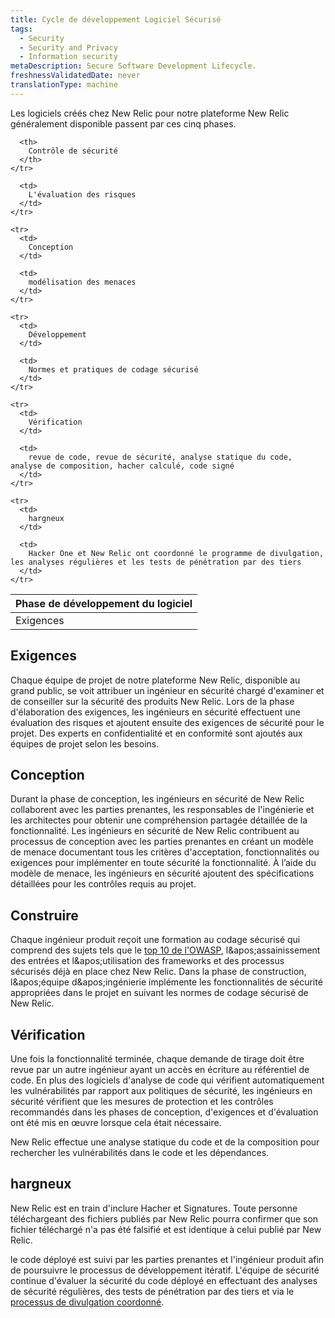 ```yaml
---
title: Cycle de développement Logiciel Sécurisé
tags:
  - Security
  - Security and Privacy
  - Information security
metaDescription: Secure Software Development Lifecycle.
freshnessValidatedDate: never
translationType: machine
---
```


Les logiciels créés chez New Relic pour notre plateforme New Relic généralement disponible passent par ces cinq phases.

<table>
  <thead>
    <tr>
      <th style={{ width: "400px"}}>
        Phase de développement du logiciel
      </th>

      <th>
        Contrôle de sécurité
      </th>
    </tr>
  </thead>

  <tbody>
    <tr>
      <td>
        Exigences
      </td>

      <td>
        L'évaluation des risques
      </td>
    </tr>

    <tr>
      <td>
        Conception
      </td>

      <td>
        modélisation des menaces
      </td>
    </tr>

    <tr>
      <td>
        Développement
      </td>

      <td>
        Normes et pratiques de codage sécurisé
      </td>
    </tr>

    <tr>
      <td>
        Vérification
      </td>

      <td>
        revue de code, revue de sécurité, analyse statique du code, analyse de composition, hacher calculé, code signé
      </td>
    </tr>

    <tr>
      <td>
        hargneux
      </td>

      <td>
        Hacker One et New Relic ont coordonné le programme de divulgation, les analyses régulières et les tests de pénétration par des tiers
      </td>
    </tr>
  </tbody>
</table>

## Exigences

Chaque équipe de projet de notre plateforme New Relic, disponible au grand public, se voit attribuer un ingénieur en sécurité chargé d'examiner et de conseiller sur la sécurité des produits New Relic. Lors de la phase d'élaboration des exigences, les ingénieurs en sécurité effectuent une évaluation des risques et ajoutent ensuite des exigences de sécurité pour le projet. Des experts en confidentialité et en conformité sont ajoutés aux équipes de projet selon les besoins.

## Conception

Durant la phase de conception, les ingénieurs en sécurité de New Relic collaborent avec les parties prenantes, les responsables de l'ingénierie et les architectes pour obtenir une compréhension partagée détaillée de la fonctionnalité. Les ingénieurs en sécurité de New Relic contribuent au processus de conception avec les parties prenantes en créant un modèle de menace documentant tous les critères d'acceptation, fonctionnalités ou exigences pour implémenter en toute sécurité la fonctionnalité. À l’aide du modèle de menace, les ingénieurs en sécurité ajoutent des spécifications détaillées pour les contrôles requis au projet.

## Construire

Chaque ingénieur produit reçoit une formation au codage sécurisé qui comprend des sujets tels que le [top 10 de l'OWASP](https://owasp.org/www-project-top-ten/), l&amp;apos;assainissement des entrées et l&amp;apos;utilisation des frameworks et des processus sécurisés déjà en place chez New Relic. Dans la phase de construction, l&amp;apos;équipe d&amp;apos;ingénierie implémente les fonctionnalités de sécurité appropriées dans le projet en suivant les normes de codage sécurisé de New Relic.

## Vérification

Une fois la fonctionnalité terminée, chaque demande de tirage doit être revue par un autre ingénieur ayant un accès en écriture au référentiel de code. En plus des logiciels d'analyse de code qui vérifient automatiquement les vulnérabilités par rapport aux politiques de sécurité, les ingénieurs en sécurité vérifient que les mesures de protection et les contrôles recommandés dans les phases de conception, d'exigences et d'évaluation ont été mis en œuvre lorsque cela était nécessaire.

New Relic effectue une analyse statique du code et de la composition pour rechercher les vulnérabilités dans le code et les dépendances.

## hargneux

New Relic est en train d'inclure Hacher et Signatures. Toute personne téléchargeant des fichiers publiés par New Relic pourra confirmer que son fichier téléchargé n'a pas été falsifié et est identique à celui publié par New Relic.

le code déployé est suivi par les parties prenantes et l'ingénieur produit afin de poursuivre le processus de développement itératif. L'équipe de sécurité continue d'évaluer la sécurité du code déployé en effectuant des analyses de sécurité régulières, des tests de pénétration par des tiers et via le [processus de divulgation coordonné](/docs/security/new-relic-security/data-privacy/reporting-security-vulnerabilities).